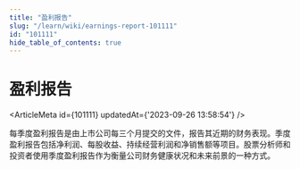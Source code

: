 ```yaml
---
title: "盈利报告"
slug: "/learn/wiki/earnings-report-101111"
id: "101111"
hide_table_of_contents: true
---
```



# 盈利报告

<ArticleMeta id={101111} updatedAt={'2023-09-26 13:58:54'} />
<div className='border-solid border-b border-t-0 my-4 border-[var(--ifm-color-gray-300)]' />

每季度盈利报告是由上市公司每三个月提交的文件，报告其近期的财务表现。季度盈利报告包括净利润、每股收益、持续经营利润和净销售额等项目。股票分析师和投资者使用季度盈利报告作为衡量公司财务健康状况和未来前景的一种方式。
